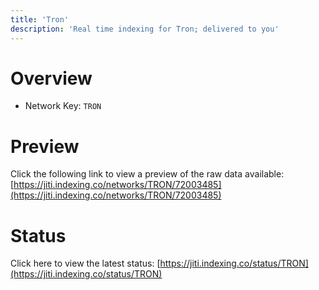 ```yaml
---
title: 'Tron'
description: 'Real time indexing for Tron; delivered to you'
---
```


# Overview
- Network Key: `TRON`

# Preview
Click the following link to view a preview of the raw data available: [https://jiti.indexing.co/networks/TRON/72003485](https://jiti.indexing.co/networks/TRON/72003485)

# Status
Click here to view the latest status: [https://jiti.indexing.co/status/TRON](https://jiti.indexing.co/status/TRON)
